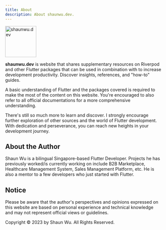 ```yaml
---
title: About
description: About shaunwu.dev.
---
```

<Image
  src="/assets/symbol.png"
  alt="shaunwu.dev"
  height="100"
/>

**shaunwu.dev** is website that shares supplementary resources on Riverpod and other Flutter packages that can be used in combination with to increase development productivity. Discover insights, references, and "how-to" guides.

<Info>A basic understanding of Flutter and the packages covered is required to make the most of the content on this website. You're encouraged to also refer to all official documentations for a more comprehensive understanding.</Info>

There's still so much more to learn and discover. I strongly encourage further exploration of other sources and the world of Flutter development. With dedication and perseverance, you can reach new heights in your development journey.

## About the Author
Shaun Wu is a bilingual Singapore-based Flutter Developer. Projects he has previously worked/is currently working on include B2B Marketplace, Healthcare Management System, Sales Management Platform, etc. He is also a mentor to a few developers who just started with Flutter.

## Notice
Please be aware that the author's perspectives and opinions expressed on this website are based on personal experience and technical knowledge and may not represent official views or guidelines.

Copyright &copy; 2023 by Shaun Wu. All Rights Reserved.
